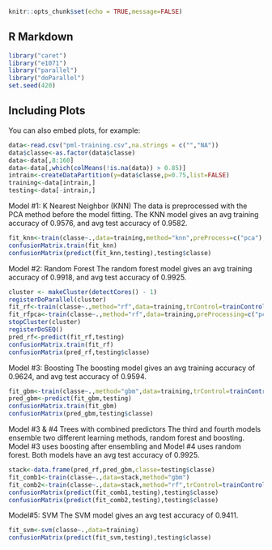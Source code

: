 

```r
knitr::opts_chunk$set(echo = TRUE,message=FALSE)
```

## R Markdown


```r
library("caret")
library("e1071")
library("parallel")
library("doParallel")
set.seed(420)
```

## Including Plots

You can also embed plots, for example:

```r
data<-read.csv("pml-training.csv",na.strings = c("","NA"))
data$classe<-as.factor(data$classe)
data<-data[,8:160]
data<-data[,which(colMeans(!is.na(data)) > 0.85)]
intrain<-createDataPartition(y=data$classe,p=0.75,list=FALSE)
training<-data[intrain,]
testing<-data[-intrain,]            
```

Model #1: K Nearest Neighbor (KNN)
The data is preprocessed with the PCA method before the model fitting. The KNN model gives an avg training accuracy of 0.9576, and avg test accuracy of 0.9582.
```r
fit_knn<-train(classe~.,data=training,method="knn",preProcess=c("pca"),trControl=trainControl(method="cv",number=10))
confusionMatrix.train(fit_knn)
confusionMatrix(predict(fit_knn,testing),testing$classe)
```

Model #2: Random Forest
The random forest model gives an avg training accuracy of 0.9918, and avg test accuracy of 0.9925.
```r
cluster <- makeCluster(detectCores() - 1)
registerDoParallel(cluster)
fit_rf<-train(classe~.,method="rf",data=training,trControl=trainControl(method="cv",number=5,allowParallel = TRUE))
fit_rfpca<-train(classe~.,method="rf",data=training,preProcessing=c("pca"),trControl=trainControl(method="cv",number=5,allowParallel = TRUE))
stopCluster(cluster)
registerDoSEQ()
pred_rf<-predict(fit_rf,testing)
confusionMatrix.train(fit_rf)
confusionMatrix(pred_rf,testing$classe)
```

Model #3: Boosting
The boosting model gives an avg training accuracy of 0.9624, and avg test accuracy of 0.9594.
```r
fit_gbm<-train(classe~.,method="gbm",data=training,trControl=trainControl(method="cv",number=5))
pred_gbm<-predict(fit_gbm,testing)
confusionMatrix.train(fit_gbm)
confusionMatrix(pred_gbm,testing$classe)
```

Model #3 & #4 Trees with combined predictors
The third and fourth models ensemble two different learning methods, random forest and boosting. Model #3 uses boosting after ensembling and Model #4 uses random forest. Both models have an avg test accuracy of 0.9925.
```r
stack<-data.frame(pred_rf,pred_gbm,classe=testing$classe)
fit_comb1<-train(classe~.,data=stack,method="gbm")
fit_comb2<-train(classe~.,data=stack,method="rf",trControl=trainControl(method="cv",number=5,allowParallel = TRUE))
confusionMatrix(predict(fit_comb1,testing),testing$classe)   
confusionMatrix(predict(fit_comb2,testing),testing$classe)    
```

Model#5: SVM 
The SVM model gives an avg test accuracy of 0.9411.
```r
fit_svm<-svm(classe~.,data=training)
confusionMatrix(predict(fit_svm,testing),testing$classe)
```